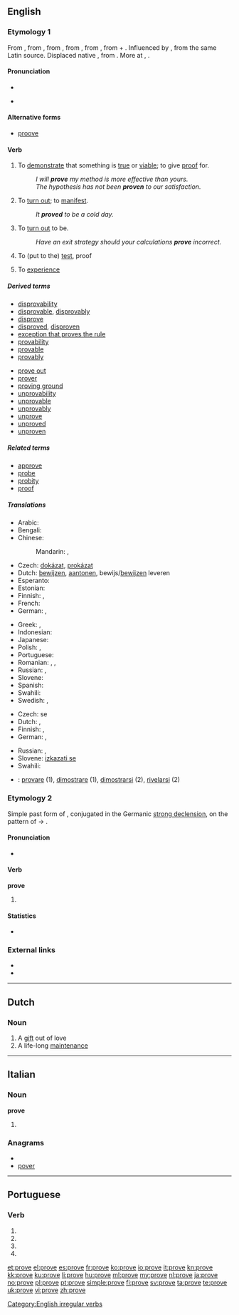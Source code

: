 {{also|prøve}}
==English==

===Etymology 1===
From {{etyl|enm}} {{term|proven|lang=enm}}, from {{etyl|ang}} {{term|profian|prōfian|to esteem, regard as, evince, try, prove|lang=ang}}, from {{etyl|LL.}} {{term|probo|probō|test, try, examine, approve, show to be good or fit, prove|pos=verb|lang=la}}, from {{term|probus||good, worthy, excellent|lang=la}}, from {{proto|Indo-European|pro-bhwo-|being in front, prominent|lang=en}}, from {{proto|Indo-European|pro-||per-|toward|lang=en}} + {{proto|Indo-European|bhu-|to be|lang=en}}. Influenced by {{etyl|fro|-}} {{term|prover|lang=fro}}, from the same Latin source. Displaced native {{etyl|enm|-}} {{term|sothen||to prove|lang=enm}}, from {{etyl|ang|-}} {{term|soþian|sōþian|to prove|lang=ang}}. More at {{l|en|for}}, {{l|en|be}}.

====Pronunciation====
* {{IPA|/pɹuːv/}}
* {{audio|en-us-prove.ogg|Audio (US)}}
*: {{rhymes|uːv}}

====Alternative forms====
* [[proove]]

====Verb====
{{en-verb|proves|proving|proved|'''[[proved]] '''or''' [[proven]]'''}}

# {{transitive}} To [[demonstrate]] that something is [[true]] or [[viable]]; to give [[proof]] for.
#: ''I will '''prove''' my method is more effective than yours.''
#: ''The hypothesis has not been '''proven''' to our satisfaction.''
# {{intransitive}} To [[turn out]]; to [[manifest]].
#: ''It '''proved''' to be a cold day.''
# {{context|copulative}} To [[turn out]] to be.
#: ''Have an exit strategy should your calculations '''prove''' incorrect.''
# {{transitive}} To (put to the) [[test]], proof
# {{archaic}} To [[experience]]

=====Derived terms=====
{{top2}}
* [[disprovability]]
* [[disprovable]], [[disprovably]]
* [[disprove]]
* [[disproved]], [[disproven]]
* [[exception that proves the rule]]
* [[provability]]
* [[provable]]
* [[provably]]
{{mid2}}
* [[prove out]]
* [[prover]]
* [[proving ground]]
* [[unprovability]]
* [[unprovable]]
* [[unprovably]]
* [[unprove]]
* [[unproved]]
* [[unproven]]
{{bottom}}

=====Related terms=====
* [[approve]]
* [[probe]]
* [[probity]]
* [[proof]]

=====Translations=====
{{trans-top|to demonstrate that something is true; to give proof for}}
* Arabic: {{t|ar|أثبت|tr='athbata}}
* Bengali: {{t-|bn|প্রমাণ করা|sc=Beng|xs=Bengali}}
* Chinese:
*: Mandarin: {{t|cmn|證明|sc=Hani}},  {{t|cmn|证明|tr=zhèngmíng|sc=Hani}}
* Czech: [[dokázat]], [[prokázat]]
* Dutch: [[bewijzen]], [[aantonen]], bewijs/[[bewijzen]] leveren
* Esperanto: {{t-|eo|pruvi|xs=Esperanto}}
* Estonian: {{t|et|tõestama}}
* Finnish: {{t+|fi|todistaa}}, {{t-|fi|näyttää toteen}}
* French: {{t+|fr|prouver}}
* German: {{t+|de|beweisen}},  {{t+|de|prüfen}}
{{trans-mid}}
* Greek: {{t|el|αποδεικνύω|sc=Grek}}, {{t|el|αποδείχνω|sc=Grek}}
* Indonesian: {{t+|id|bukti|alt=membuktikan|xs=Indonesian}}
* Japanese: {{t|ja|証明する|tr=shōmei-suru}}
* Polish: {{t+|pl|dowodzić}}, {{t|pl|udowadniać}}
* Portuguese: {{t+|pt|provar}}
* Romanian: {{t-|ro|proba}}, {{t+|ro|dovedi}}, {{t-|ro|stabili}}
* Russian: {{t|ru|доказывать|tr=dokázyvat'}} {{impf}}, {{t+|ru|доказать|tr=dokazát'}} {{pf.}}
* Slovene: {{t-|sl|dokazati}}
* Spanish: {{t+|es|probar}}
* Swahili: {{t+|sw|hakiki|xs=Swahili}}
* Swedish: {{t+|sv|visa}}, {{t+|sv|bevisa}}
{{trans-bottom}}

{{trans-top|to turn out; to manifest}}
* Czech: {{t+|cs|ukázat}} se
* Dutch: {{t+|nl|blijken}}, {{t+|nl|uitwijzen}}
* Finnish: {{t+|fi|paljastua}}, {{t+|fi|osoittautua}}
* German: {{t|de|sich herausstellen}},  {{t|de|sich zeigen}}
{{trans-mid}}
* Russian: {{t+|ru|оказываться|tr=okázyvat's'a}} {{impf}}, {{t+|ru|оказаться|tr=okazát's'a}} {{pf.}}
* Slovene: [[izkazati se]]
* Swahili: {{t+|sw|hakiki|xs=Swahili}}
{{trans-bottom}}

{{checktrans-top}}
* {{ttbc|it}}: [[provare]] (1), [[dimostrare]] (1), [[dimostrarsi]] (2), [[rivelarsi]] (2)
{{trans-bottom}}

===Etymology 2===
Simple past form of {{term|proove|lang=en}}, conjugated in the Germanic [[strong declension]], on the pattern of {{term|choose|lang=en}} → {{term|chose|lang=en}}.

====Pronunciation====
* {{a|RP}} {{IPA|/pɹəʊv/}}

====Verb====
'''prove'''

# {{past tense of|proove}}

====Statistics====
* {{rank|working|breath|camp|990|prove|engaged|America|servant}}

===External links===
* {{R:Webster 1913}}
* {{R:Century 1911}}

[[Category:English irregular verbs]]

----

==Dutch==

===Noun===
{{nl-noun|proven|provetje|}}

# A [[gift]] out of love
# A life-long [[maintenance]]

----

==Italian==

===Noun===
'''prove''' {{f}}

# {{plural of|[[prova]]|lang=it}}

===Anagrams===
* {{alphagram|eoprv}}
* [[pover#Italian|pover]]

----

==Portuguese==

===Verb===
{{pt-verb form}}

# {{pt-verb form of|[[provar]]|ar|subjunctive|present|singular|first}}
# {{pt-verb form of|[[provar]]|ar|subjunctive|present|singular|third}}
# {{pt-verb form of|[[provar]]|ar|imperative|affirmative|singular|third|}}
# {{pt-verb form of|[[provar]]|ar|imperative|negative|singular|third|}}

[[et:prove]]
[[el:prove]]
[[es:prove]]
[[fr:prove]]
[[ko:prove]]
[[io:prove]]
[[it:prove]]
[[kn:prove]]
[[kk:prove]]
[[ku:prove]]
[[li:prove]]
[[hu:prove]]
[[ml:prove]]
[[my:prove]]
[[nl:prove]]
[[ja:prove]]
[[no:prove]]
[[pl:prove]]
[[pt:prove]]
[[simple:prove]]
[[fi:prove]]
[[sv:prove]]
[[ta:prove]]
[[te:prove]]
[[uk:prove]]
[[vi:prove]]
[[zh:prove]]